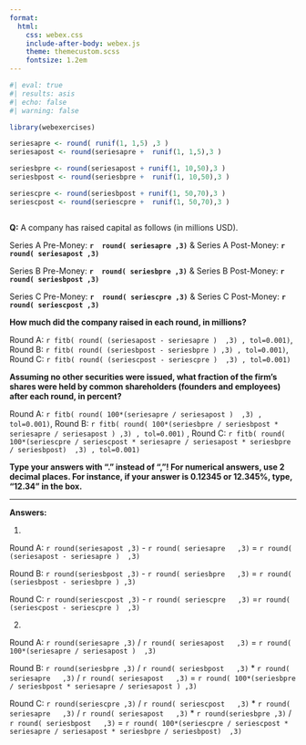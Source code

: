 ```yaml
---
format:
  html:
    css: webex.css
    include-after-body: webex.js
    theme: themecustom.scss
    fontsize: 1.2em
---
```


```r
#| eval: true
#| results: asis
#| echo: false
#| warning: false

library(webexercises)

seriesapre <- round( runif(1, 1,5) ,3 )
seriesapost <- round(seriesapre +  runif(1, 1,5),3 )

seriesbpre <- round(seriesapost + runif(1, 10,50),3 )
seriesbpost <- round(seriesbpre +  runif(1, 10,50),3 )

seriescpre <- round(seriesbpost + runif(1, 50,70),3 )
seriescpost <- round(seriescpre +  runif(1, 50,70),3 )



```



**Q:** A company has raised capital as follows (in millions USD). 

\item Series A Pre-Money: **`r  round( seriesapre ,3) `** & Series A Post-Money: **`r  round( seriesapost ,3) `**

\item Series B Pre-Money: **`r  round( seriesbpre ,3) `** & Series B Post-Money: **`r  round( seriesbpost ,3) `**

\item Series C Pre-Money: **`r  round( seriescpre ,3) `** & Series C Post-Money: **`r  round( seriescpost ,3) `**

**How much did the company raised in each round, in millions?**

Round A: `r fitb( round( (seriesapost - seriesapre )  ,3) , tol=0.001)`, Round B: `r fitb( round( (seriesbpost - seriesbpre ) ,3) , tol=0.001)`, Round C: `r fitb( round( (seriescpost - seriescpre )  ,3) , tol=0.001)`



**Assuming no other securities were issued, what fraction of the firm’s shares were held by common shareholders (founders and employees) after each round, in percent?**

Round A: `r fitb( round( 100*(seriesapre / seriesapost )  ,3) , tol=0.001)`, Round B: `r fitb( round( 100*(seriesbpre / seriesbpost * seriesapre / seriesapost ) ,3) , tol=0.001)` , Round C: `r fitb( round( 100*(seriescpre / seriescpost * seriesapre / seriesapost * seriesbpre / seriesbpost)  ,3) , tol=0.001)`









::: {.callout-important}
**Type your answers with "." instead of ","! For numerical answers, use 2 decimal places. For instance, if your answer is 0.12345 or 12.345%, type, "12.34" in the box.**
:::



___

**Answers:**

1) 

Round A: `r round(seriesapost ,3)` -  `r round( seriesapre   ,3) `  = `r round( (seriesapost - seriesapre )  ,3) `

Round B: `r round(seriesbpost ,3)` -  `r round( seriesbpre   ,3) `  = `r round( (seriesbpost - seriesbpre ) ,3) ` 

Round C: `r round(seriescpost ,3)` -  `r round( seriescpre   ,3) `  =`r round( (seriescpost - seriescpre )  ,3) `

2) 

Round A: `r round(seriesapre ,3)` /  `r round( seriesapost   ,3) `  = `r round( 100*(seriesapre / seriesapost )  ,3) `

Round B: `r round(seriesbpre ,3)` /  `r round( seriesbpost   ,3) ` *   `r round( seriesapre   ,3)` /  `r round( seriesapost   ,3)` = `r round( 100*(seriesbpre / seriesbpost * seriesapre / seriesapost ) ,3) ` 

Round C: `r round(seriescpre ,3)` /  `r round( seriescpost   ,3) ` *   `r round( seriesapre   ,3)` /  `r round( seriesapost   ,3)` * `r round(seriesbpre ,3)` /  `r round( seriesbpost   ,3) ` = `r round( 100*(seriescpre / seriescpost * seriesapre / seriesapost * seriesbpre / seriesbpost)  ,3) `





